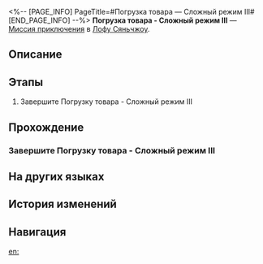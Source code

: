 <%-- [PAGE_INFO]
PageTitle=#Погрузка товара — Сложный режим III#
[END_PAGE_INFO] --%>
{{Дополнить|Диалоги.}}
{{Миссия Инфобокс
|id              = 8025233
|Название        = Погрузка товара - Сложный режим III
|Изображение     = Миссия Погрузка товара — Сложный режим III.png
|Тип             = Миссия приключения
|Событие         = 
|Глава           = 
|Условия         = 
|Персонажи       = Первопроходец
|СтартЛокация    = [[Лофу Сяньчжоу]] — [[«Рассекатель небес»]]
|Мир             = Лофу Сяньчжоу
|Предыдущая      = 
|Следующая       = 
|Награды         = 
}}
'''Погрузка товара - Сложный режим III''' — [[Миссия приключения]] в [[Лофу Сяньчжоу]].

==Описание==
{{Описание|<!--официальное описание из Перекрёстка судеб-->}}

==Этапы==
# Завершите Погрузку товара - Сложный режим III

==Прохождение==
{{Дополнить}}
===Завершите Погрузку товара - Сложный режим III===
{{Описание миссии|тип=Миссия приключения|локация=«Рассекатель небес»|Завершите Погрузку товара - Сложный режим III}}
{{Диалог Начало}}

{{Диалог Конец}}

==На других языках==
{{На других языках
|en   = Inventory Arrangement Hard Mode III
|zhs  = 「码放货物」困难模式III
|zht  = 「堆放貨物」困難模式III
|ja   = 「貨物整理」難易度・困難III
|ko   = 「화물 적재」 어려움 모드 III
|es   = Cargamento de mercancía: modo difícil&nbsp;III
|fr   = Mode difficile III de Gestion du chargement
|ru   = Погрузка товара - Сложный режим III
|th   = โหลดสินค้าโหมดยาก III
|vi   = "Sắp Xếp Hàng Hóa" Chế Độ Khó III
|de   = Lagerverwaltung – Schwerer Modus III
|id   = "Penataan Barang" Mode Sulit III
|pt   = Organização de Inventário - Modo Difícil III
}}

==История изменений==
{{История изменений|3.5}}

==Навигация==
{{Миссия приключения Навбокс|Глава }}

[[en:]]
